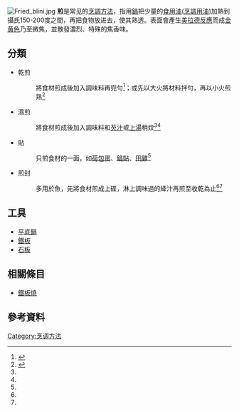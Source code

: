 {{redirect2|煎|用水熬製的烹饪方法|煎熬}}
[[File:Fried_blini.jpg|thumb]]
'''煎'''是常见的[[烹饪|烹調方法]]，指用[[鍋|鍋]]把少量的[[食用油|食用油]]([[烹調用油|烹調用油]])加熱到攝氏150-200度之間，再把食物放进去，使其熟透。表面會產生[[美拉德反應|美拉德反應]]而成[[金色|金]][[黄色|黄色]]乃至微焦，並散發濃烈、特殊的焦香味。

== 分類 ==

* 乾煎
*: 將食材煎成後加入調味料再兜勻<ref name="原味粵式食譜大全">{{cite book |author=趙振羡 |title=《原味粵式食譜大全》 |pages=第102-103頁 |year=1996 |publisher=星輝圖書有限公司 |location=香港 |isbn=962-388-051-0 }}</ref>；或先以大火將材料拌勻，再以小火煎熟<ref name="粵菜烹飪">{{cite book |author=烹飪技術研究所 |title=《粵菜烹飪》 |pages=第90-91頁 |date=1996年6月 |publisher=鴻光書店 |location=香港 |isbn=9628123017 }}</ref>
* 濕煎
*: 將食材煎成後加入調味料和[[芡汁|芡汁]]或[[上湯|上湯]]稍炆<ref name="原味粵式食譜大全"/><ref name="粵菜烹飪"/>
* 貼
*: 只煎食材的一面，如[[荷包蛋|荷包蛋]]、[[鍋貼|鍋貼]]、[[田雞|田雞]]<ref name="原味粵式食譜大全"/>
* 煎封
*: 多用於魚，先將食材煎成上碟，淋上調味過的縴汁再煎至收乾為止<ref name="原味粵式食譜大全"/><ref name="粵菜烹飪"/>

== 工具 ==

* [[平底鍋|平底鍋]]
* [[鐵板燒|鐵板]]
* [[石板|石板]]

== 相關條目 ==

* [[鐵板燒|鐵板燒]]

== 參考資料 ==

<references/>

{{commons category|Pan-fried food}}

{{Food-and-drink-stub}}

{{烹飪技術}}

[[Category:烹调方法|Category:烹调方法]]